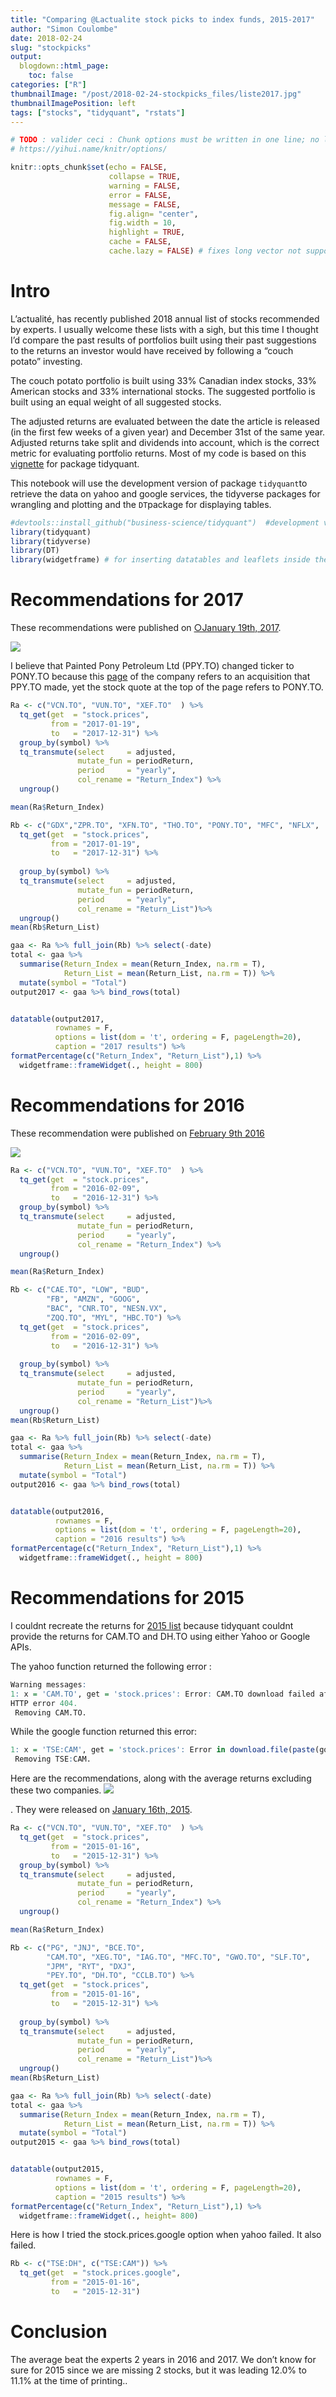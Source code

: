 ```yaml
---
title: "Comparing @Lactualite stock picks to index funds, 2015-2017"
author: "Simon Coulombe"
date: 2018-02-24
slug: "stockpicks"
output:
  blogdown::html_page:
    toc: false
categories: ["R"]
thumbnailImage: "/post/2018-02-24-stockpicks_files/liste2017.jpg" 
thumbnailImagePosition: left
tags: ["stocks", "tidyquant", "rstats"]
---
```



```r

# TODO : valider ceci : Chunk options must be written in one line; no line breaks are allowed inside chunk options;
# https://yihui.name/knitr/options/

knitr::opts_chunk$set(echo = FALSE,
                      collapse = TRUE,
                      warning = FALSE,
                      error = FALSE,
                      message = FALSE,
                      fig.align= "center",
                      fig.width = 10,
                      highlight = TRUE,
                      cache = FALSE,
                      cache.lazy = FALSE) # fixes long vector not supported quand on cache des gros éléments https://stackoverflow.com/questions/39417003/long-vectors-not-supported-yet-error-in-rmd-but-not-in-r-script
```

# Intro 

L'actualité, has recently published 2018 annual list of stocks recommended by experts.  I usually welcome these lists with a sigh, but this time I thought I'd compare the past results of portfolios built using their past suggestions to the returns an investor would have received by following a "couch potato" investing.

The couch potato portfolio is built using 33% Canadian index stocks, 33% American stocks and 33% international stocks.  The suggested portfolio is built using an equal weight of all suggested stocks.  

The adjusted returns are evaluated between the date the article is released (in the first few weeks of a given year) and December 31st of the same year. Adjusted returns take  split and dividends into account, which is the correct metric for evaluating portfolio returns.  Most of my code is based on this [vignette](https://cran.r-project.org/web/packages/tidyquant/vignettes/TQ05-performance-analysis-with-tidyquant.html) for package tidyquant.

This notebook will use the development version of package `tidyquant`to retrieve the data on yahoo and google services, the tidyverse packages for wrangling and plotting and the `DT`package for displaying tables.

```r
#devtools::install_github("business-science/tidyquant")  #development version required for google finance stocks. tq_get(get  = "stock.prices.google",
library(tidyquant)
library(tidyverse)
library(DT)
library(widgetframe) # for inserting datatables and leaflets inside the blog 
```



# Recommendations for 2017

These recommendations were published on [○January 19th, 2017](http://lactualite.com/lactualite-affaires/2017/01/19/comment-se-comportera-leconomie-en-2017que-faut-il-prevoir-pour-les-marches-nord-americainset-les-taux-dinteretquels-sont-les-secteurs-susceptibles-d/).

![](/post/2018-02-24-stockpicks_files/liste2017.jpg)




I believe that Painted Pony Petroleum Ltd (PPY.TO) changed ticker to PONY.TO because this [page](http://paintedpony.ca/investors/news-releases/news-releases-details/2017/Painted-Pony-Announces-Strategic-Montney-Acquisition-and-100-Million-Equity-Financing/default.aspx) of the company refers to an acquisition that PPY.TO made, yet the stock quote at the top of the page refers to PONY.TO.


```r
Ra <- c("VCN.TO", "VUN.TO", "XEF.TO"  ) %>%
  tq_get(get  = "stock.prices",
         from = "2017-01-19",
         to   = "2017-12-31") %>%
  group_by(symbol) %>%
  tq_transmute(select     = adjusted, 
               mutate_fun = periodReturn, 
               period     = "yearly", 
               col_rename = "Return_Index") %>%
  ungroup()

mean(Ra$Return_Index)

Rb <- c("GDX","ZPR.TO", "XFN.TO", "THO.TO", "PONY.TO", "MFC", "NFLX",  "BAC", "BHP", "ECA.TO", "CP.TO","GOOG") %>% 
  tq_get(get  = "stock.prices",
         from = "2017-01-19",
         to   = "2017-12-31") %>%
  
  group_by(symbol) %>%
  tq_transmute(select     = adjusted, 
               mutate_fun = periodReturn, 
               period     = "yearly", 
               col_rename = "Return_List")%>%
  ungroup()
mean(Rb$Return_List)

gaa <- Ra %>% full_join(Rb) %>% select(-date)
total <- gaa %>% 
  summarise(Return_Index = mean(Return_Index, na.rm = T),
            Return_List = mean(Return_List, na.rm = T)) %>%
  mutate(symbol = "Total")
output2017 <- gaa %>% bind_rows(total) 


datatable(output2017,
          rownames = F,
          options = list(dom = 't', ordering = F, pageLength=20),
          caption = "2017 results") %>%
formatPercentage(c("Return_Index", "Return_List"),1) %>%  
  widgetframe::frameWidget(., height = 800)


```

# Recommendations for 2016

These recommendation were published on [February 9th 2016](http://lactualite.com/lactualite-affaires/2016/02/09/ou-investir-son-argent-en-2016/)

![](/post/2018-02-24-stockpicks_files/liste2016.jpg)



```r
Ra <- c("VCN.TO", "VUN.TO", "XEF.TO"  ) %>%
  tq_get(get  = "stock.prices",
         from = "2016-02-09",
         to   = "2016-12-31") %>%
  group_by(symbol) %>%
  tq_transmute(select     = adjusted, 
               mutate_fun = periodReturn, 
               period     = "yearly", 
               col_rename = "Return_Index") %>%
  ungroup()

mean(Ra$Return_Index)

Rb <- c("CAE.TO", "LOW", "BUD",
        "FB", "AMZN", "GOOG",
        "BAC", "CNR.TO", "NESN.VX",
        "ZQQ.TO", "MYL", "HBC.TO") %>%
  tq_get(get  = "stock.prices",
         from = "2016-02-09",
         to   = "2016-12-31") %>%
  
  group_by(symbol) %>%
  tq_transmute(select     = adjusted, 
               mutate_fun = periodReturn, 
               period     = "yearly", 
               col_rename = "Return_List")%>%
  ungroup()
mean(Rb$Return_List)

gaa <- Ra %>% full_join(Rb) %>% select(-date)
total <- gaa %>% 
  summarise(Return_Index = mean(Return_Index, na.rm = T),
            Return_List = mean(Return_List, na.rm = T)) %>%
  mutate(symbol = "Total")
output2016 <- gaa %>% bind_rows(total) 


datatable(output2016,
          rownames = F,
          options = list(dom = 't', ordering = F, pageLength=20),
          caption = "2016 results") %>%
formatPercentage(c("Return_Index", "Return_List"),1) %>%
  widgetframe::frameWidget(., height = 800)
```

# Recommendations for 2015 
I couldnt recreate the returns for [2015 list](http://lactualite.com/lactualite-affaires/2015/01/16/ou-investir-son-argent-en-2015/) because tidyquant couldnt provide the returns
for CAM.TO and DH.TO using either Yahoo or Google APIs.

The yahoo function returned the following error :
```r
Warning messages:
1: x = 'CAM.TO', get = 'stock.prices': Error: CAM.TO download failed after two attempts. Error message:
HTTP error 404.
 Removing CAM.TO.
```

 
While the google function returned this error:
```r
1: x = 'TSE:CAM', get = 'stock.prices': Error in download.file(paste(google.URL, "q=", Symbols.name, "&startdate=", : cannot open URL 'http://finance.google.com/finance/historical?q=TSE:CAM&startdate=Jan+16,+2015&enddate=Dec+31,+2015&output=csv'
 Removing TSE:CAM. 
```

Here are the recommendations, along with the average returns excluding these two companies.
![](/post/2018-02-24-stockpicks_files/liste2015.jpg)

.  They were released on [January 16th, 2015](http://lactualite.com/lactualite-affaires/2015/01/16/ou-investir-son-argent-en-2015/).


```r
Ra <- c("VCN.TO", "VUN.TO", "XEF.TO"  ) %>%
  tq_get(get  = "stock.prices",
         from = "2015-01-16",
         to   = "2015-12-31") %>%
  group_by(symbol) %>%
  tq_transmute(select     = adjusted, 
               mutate_fun = periodReturn, 
               period     = "yearly", 
               col_rename = "Return_Index") %>%
  ungroup()

mean(Ra$Return_Index)

Rb <- c("PG", "JNJ", "BCE.TO",
        "CAM.TO", "XEG.TO", "IAG.TO", "MFC.TO", "GWO.TO", "SLF.TO",
        "JPM", "RYT", "DXJ",
        "PEY.TO", "DH.TO", "CCLB.TO") %>%
  tq_get(get  = "stock.prices",
         from = "2015-01-16",
         to   = "2015-12-31") %>%
  
  group_by(symbol) %>%
  tq_transmute(select     = adjusted, 
               mutate_fun = periodReturn, 
               period     = "yearly", 
               col_rename = "Return_List")%>%
  ungroup()
mean(Rb$Return_List)

gaa <- Ra %>% full_join(Rb) %>% select(-date)
total <- gaa %>% 
  summarise(Return_Index = mean(Return_Index, na.rm = T),
            Return_List = mean(Return_List, na.rm = T)) %>%
  mutate(symbol = "Total")
output2015 <- gaa %>% bind_rows(total) 


datatable(output2015,
          rownames = F,
          options = list(dom = 't', ordering = F, pageLength=20),
          caption = "2015 results") %>%
formatPercentage(c("Return_Index", "Return_List"),1) %>%
  widgetframe::frameWidget(., height= 800)
```

Here is how I tried the stock.prices.google option when yahoo failed. It also failed.
```r

Rb <- c("TSE:DH", c("TSE:CAM")) %>%   
  tq_get(get  = "stock.prices.google", 
         from = "2015-01-16",
         to   = "2015-12-31") 
```

# Conclusion
The average beat the experts 2 years in 2016 and 2017. We don't know for sure for 2015 since we are missing 2 stocks, but it was leading 12.0% to 11.1% at the time of printing..


